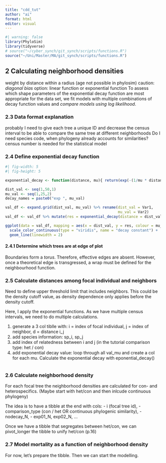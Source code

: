```yaml
---
title: "cdd_tut"
author: "ai"
format: html
editor: visual
---
```

```r
#| warning: false
library(PhyloSim)
library(tidyverse)
# source("~/cyber_synch/git_synch/scripts/functions.R")
source("~/Uni/Master/MA/git_synch/scripts/functions.R")
```


## 2 Calculating neighborhood densities
weight by distance within a radius (age not possible in phylosim)
caution: *diagonal bias*
option: linear function or exponential function
To assess which shape parameters of the exponential decay function are most appropriate for the data set, we fit models with multiple combinations of decay function values and *compare models using log likelihood*.

### 2.3 Data format explanation
probably I need to give each tree a unique ID and decrease the census interval to be able to compare the same tree at different neighborhoods
Do I need species code, when phylogeny already accounts for similarities?
census number is needed for the statistical model


### 2.4 Define exponential decay function

```r
#| fig-width: 5
#| fig-height: 5

exponential_decay <- function(distance, mu){ return(exp(-(1/mu * distance))) }

dist_val <- seq(1,50,1)
mu_val <- seq(1,25,2)
decay_names = paste0("exp ", mu_val)

val_df <- expand.grid(dist_val, mu_val) %>% rename(dist_val = Var1,
                                                   mu_val = Var2)
val_df <- val_df %>% mutate(res = exponential_decay(distance = dist_val, mu = mu_val))

ggplot(data = val_df, mapping = aes(x = dist_val, y = res, colour = mu_val, group = mu_val)) +
  scale_color_continuous(type = "viridis", name = "decay constant") +
  geom_line(linewidth = 2)
```

#### 2.4.1 Determine which trees are at edge of plot

Boundaries form a *torus*. Therefore, effective edges are absent. However, once a theoretical edge is transgressed, a wrap must be defined for the neighbourhood function.

### 2.5 Calculate distances among focal individual and neighbors

Need to define upper threshold limit that includes neighbors. This could be the density cutoff value, as density dependence only applies before the density cutoff.

Here, I apply the exponential functions. As we have multiple census intervals, we need to do multiple calculations.

1) generate a 3 col tiblle with: i = index of focal individual, j = index of neighbor, d = distance i_j
2) add species information: sp_i, sp_j
3) add index of relatedness between i and j (in the tutorial comparison type: het / con)
4) add exponential decay value: loop through all val_mu and create a col for each mu. Calculate the exponential decay with eponential_decay()
```r

```



### 2.6 Calculate neighborhood density

For each focal tree the neighborhood densities are calculated for con- and heterospecifics.
(Maybe start with het/con and then inlcude continuous phylogeny)

The idea is to have a tibble at the end with cols:
  - i (focal tree id),
  - comparison_type (con / het OR continuous phylogenic similarity),
  - nodecay_N,
  - exp01_N, exp02_N, ...

Once we have a tibble that segregates between het/con, we can pivot_longer the tibble to unify het/con (p.16)


### 2.7 Model mortality as a function of neighborhood density

For now, let's prepare the tibble. Then we can start the modelling.













